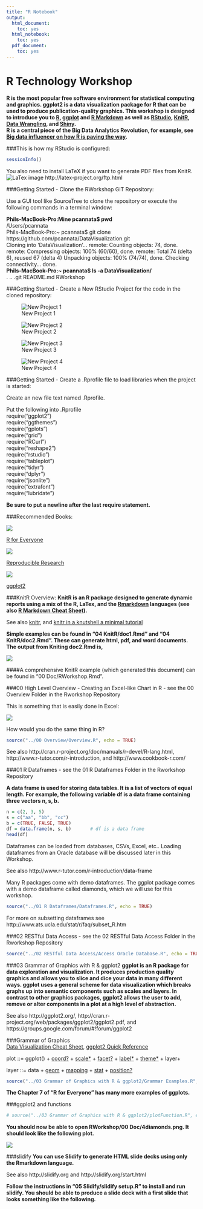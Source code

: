 ```yaml
---
title: "R Notebook"
output:
  html_document:
    toc: yes
  html_notebook:
    toc: yes
  pdf_document:
    toc: yes
---
```

R Technology Workshop
===
**R is the most popular free software environment for statistical computing and graphics. ggplot2 is a data visualization package for R that can be used to produce publication-quality graphics. This workshop is designed to introduce you to [R](https://www.rstudio.com/wp-content/uploads/2016/06/r-cheat-sheet.pdf), [ggplot](https://www.rstudio.com/wp-content/uploads/2015/12/ggplot2-cheatsheet-2.0.pdf) and [R Markdown](https://www.rstudio.com/wp-content/uploads/2016/03/rmarkdown-cheatsheet-2.0.pdf) as well as [RStudio](https://www.rstudio.com/wp-content/uploads/2016/01/rstudio-IDE-cheatsheet.pdf), [KnitR](http://yihui.name/knitr/), [Data Wrangling](https://www.rstudio.com/wp-content/uploads/2015/02/data-wrangling-cheatsheet.pdf), and [Shiny](https://www.rstudio.com/wp-content/uploads/2016/01/shiny-cheatsheet.pdf).  
R is a central piece of the Big Data Analytics Revolution, for example, see [Big data influencer on how R is paving the way](http://opensource.com/business/14/7/interview-david-smith-revolution-analytics).**

###This is how my RStudio is configured:
```r
sessionInfo()
```

You also need to install LaTeX if you want to generate PDF files from KnitR.
![LaTex image](./Images/LaTex.png) http://latex-project.org/ftp.html

###Getting Started - Clone the RWorkshop GiT Repository:

Use a GUI tool like SourceTree to clone the repository or execute the following commands in a terminal window:

**Phils-MacBook-Pro:Mine pcannata$ pwd**  
/Users/pcannata  
Phils-MacBook-Pro:~ pcannata$ git clone https://github.com/pcannata/DataVisualization.git  
Cloning into 'DataVisualization'...
remote: Counting objects: 74, done.
remote: Compressing objects: 100% (60/60), done.
remote: Total 74 (delta 6), reused 67 (delta 4)
Unpacking objects: 100% (74/74), done.
Checking connectivity... done.  
**Phils-MacBook-Pro:~ pcannata$ ls -a DataVisualization/**  
.  	..		.git		README.md	RWorkshop

###Getting Started - Create a New RStudio Project for the code in the cloned repository:

![New Project 1](./Images/NewProject.png)  

![New Project 2](./Images/NewProject2.png)  

![New Project 3](./Images/NewProject3.png)  

![New Project 4](./Images/NewProject4.png)    

###Getting Started - Create a .Rprofile file to load libraries when the project is started: 

Create an new file text named .Rprofile.

Put the following into .Rprofile  
require("ggplot2")  
require("ggthemes")  
require("gplots")  
require("grid")  
require("RCurl")  
require("reshape2")  
require("rstudio")  
require("tableplot")  
require("tidyr")  
require("dplyr")  
require("jsonlite")  
require("extrafont")  
require("lubridate")   

**Be sure to put a newline after the last require statement.** 

###Recommended Books:

<div style="width:200px; height=300px">
![](./Images/RforEveryone.jpeg) 
</div>
[R for Everyone](http://www.amazon.com/Everyone-Advanced-Analytics-Graphics-Addison-Wesley/dp/0321888030/ref=sr_1_1?ie=UTF8&qid=1404611818&sr=8-1&keywords=R+for+everyone)  

<div style="width:200px; height=300px">
![](./Images/RRR.png)
</div>
[Reproducible Research](https://www.amazon.com/Reproducible-Research-Studio-Second-Chapman/dp/1498715370/ref=sr_1_1?ie=UTF8&qid=1472867047&sr=8-1&keywords=reproducible+research)  

<div style="width:200px; height=300px">
![](./Images/ggplotBook.png) 
</div>
[ggplot2](https://www.amazon.com/dp/0387981403/ref=cm_sw_su_dp?tag=ggplot2-20)    

###KnitR Overview:
**KnitR is an R package designed to generate dynamic reports using a mix of the R, LaTex, and the [Rmarkdown](http://rmarkdown.rstudio.com/?version=0.98.945&mode=desktop) languages (see also [R Markdown Cheat Sheet](https://www.rstudio.com/wp-content/uploads/2016/03/rmarkdown-cheatsheet-2.0.pdf)).**  

See also [knitr](http://yihui.name/knitr/), and [knitr in a knutshell a minimal tutorial](http://kbroman.github.io/knitr_knutshell/)

**Simple examples can be found in "04 KnitR/doc1.Rmd" and "04 KnitR/doc2.Rmd". These can generate html, pdf, and word documents. The output from Kniting doc2.Rmd is,**  

![](./Images/KnitR.png) 

####A comprehensive KnitR example (which generated this document) can be found in "00 Doc/RWorkshop.Rmd".  

###00 High Level Overview - Creating an Excel-like Chart in R - see the 00 Overview Folder in the Rworkshop Repository  

This is something that is easily done in Excel: 

![](./Images/ExcelChart.png) 

How would you do the same thing in R? 

```r
source("../00 Overview/Overview.R", echo = TRUE)
```

See also http://cran.r-project.org/doc/manuals/r-devel/R-lang.html, http://www.r-tutor.com/r-introduction, and http://www.cookbook-r.com/

###01 R Dataframes - see the 01 R Dataframes Folder in the Rworkshop Repository  

**A data frame is used for storing data tables. It is a list of vectors of equal length. For example, the following variable df is a data frame containing three vectors n, s, b.**

```r
n = c(2, 3, 5) 
s = c("aa", "bb", "cc") 
b = c(TRUE, FALSE, TRUE) 
df = data.frame(n, s, b)       # df is a data frame
head(df)
``` 

Dataframes can be loaded from databases, CSVs, Excel, etc.. Loading dataframes from an Oracle database will be discussed later in this Workshop.

See also http://www.r-tutor.com/r-introduction/data-frame

Many R packages come with demo dataframes. The ggplot package comes with a demo dataframe called diamonds, which we will use for this workshop.

```r
source("../01 R Dataframes/Dataframes.R", echo = TRUE)
```
For more on subsetting dataframes see http://www.ats.ucla.edu/stat/r/faq/subset_R.htm

###02 RESTful Data Access - see the 02 RESTful Data Access Folder in the Rworkshop Repository  

```r
source("../02 RESTful Data Access/Access Oracle Database.R", echo = TRUE)
```

###03 Grammar of Graphics with R & ggplot2
**ggplot is an R package for data exploration and visualization. It produces production quality graphics and allows you to slice and dice your data in many different ways. ggplot uses a general scheme for data visualization which breaks graphs up into semantic components such as scales and layers. In contrast to other graphics packages, ggplot2 allows the user to add, remove or alter components in a plot at a high level of abstraction.**

See also http://ggplot2.org/, http://cran.r-project.org/web/packages/ggplot2/ggplot2.pdf, and https://groups.google.com/forum/#!forum/ggplot2 

###Grammar of Graphics  
[Data Visualization Cheat Sheet](https://www.rstudio.com/wp-content/uploads/2015/12/ggplot2-cheatsheet-2.0.pdf), 
[ggplot2 Quick Reference](http://sape.inf.usi.ch/quick-reference/ggplot2)  

plot ::=  ggplot() + [coord?](http://sape.inf.usi.ch/quick-reference/ggplot2/coord) + [scale*](http://sape.inf.usi.ch/quick-reference/ggplot2/scale) + [facet?](http://sape.inf.usi.ch/quick-reference/ggplot2/facet) + [label*](https://www.rstudio.com/wp-content/uploads/2015/08/ggplot2-cheatsheet.pdf) + [theme*](http://docs.ggplot2.org/current/theme.html) + layer+  

layer ::= data + [geom](http://sape.inf.usi.ch/quick-reference/ggplot2/geom) + [mapping](http://www.cs.utexas.edu/~cannata/dataVis/R%20Cheat%20Sheets/aes.txt)  + [stat](http://sape.inf.usi.ch/quick-reference/ggplot2/stat)  + [position?](http://sape.inf.usi.ch/quick-reference/ggplot2/position)  

```r
source("../03 Grammar of Graphics with R & ggplot2/Grammar Examples.R", echo = TRUE)
```

**The Chapter 7 of "R for Everyone" has many more examples of ggplots.**

###ggplot2 and functions

```r
# source("../03 Grammar of Graphics with R & ggplot2/plotFunction.R", echo = TRUE)
```

**You should now be able to open RWorkshop/00 Doc/4diamonds.png. It should look like the following plot.**

![](./4diamonds.png) 

###slidify
**You can use Slidify to generate HTML slide decks using only the Rmarkdown language.**  

See also http://slidify.org and http://slidify.org/start.html

**Follow the instructions in "05 Slidify/slidify setup.R" to install and run slidify. You should be able to produce a slide deck with a first slide that looks something like the following.** 

